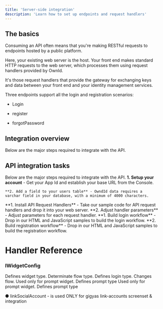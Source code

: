 ```yaml
---
title: 'Server-side integration'
description: 'Learn how to set up endpoints and request handlers'
---
```


## The basics

Consuming an API often means that you're making RESTful requests to endpoints hosted by a public platform.

Here, your existing web server is the host. Your front end makes standard HTTP requests to the web server,  which processes them using request handlers provided by OwnId. 

It's those request handlers that provide the gateway for exchanging keys and data between your front end and your identity management services. 

Three endpoints support all the login and registration scenarios:

- Login

- register

- forgotPassword

## Integration overview

Below are the major steps required to integrate with the API. 


## API integration tasks

Below are the major steps required to integrate with the API.
<Steps>
  <Step title="PREPARATION">
    **1. Setup your account** - Get your App Id and establish your base URL from the Console.

    **2. Add a field to your users table** - OwndId data requires a varchar field in your database, with a minimum of 4000 characters.
  </Step>
  <Step title="DROP IN SERVER-SIDE END-POINTS">
    **1. Install API Request Handlers** - Take our sample code for API request handlers and drop it into your web server.  
    **2. Adjust handler parameters** - Adjust parameters for each request handler.  
  </Step>
  <Step title="INSERT API REQUESTS IN YOUR FRONT END">
    **1. Build login workflow** - Drop in our HTML and JavaScript samples to build the login workflow.
    **2. Build registration workflow** - Drop in our HTML and JavaScript samples to build the registration workflow.

  </Step>
  
</Steps>

# Handler Reference

### IWidgetConfig

<ParamField query="type" type="WidgetType" default="none" required>
Defines widget type. Determinate flow type.
</ParamField>

<ParamField query="loginType" type="loginType" default="standard" >
Defines login type. Changes flow.

</ParamField>

<ParamField query="promptType" type="promptTypes" default="returning-user">
Used only for prompt widget. Defines prompt type
</ParamField>

<ParamField query="element" type="HTMLElement" default="returning-user">
Used only for prompt widget. Defines prompt type
</ParamField>



● linkSocialAccount - is used ONLY for gigyas link-accounts screenset & integration








